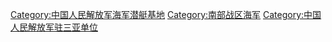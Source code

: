 {{Catmore}}

[[Category:中国人民解放军海军潜艇基地|Category:中国人民解放军海军潜艇基地]]
[[Category:南部战区海军|Category:南部战区海军]]
[[Category:中国人民解放军驻三亚单位|Category:中国人民解放军驻三亚单位]]